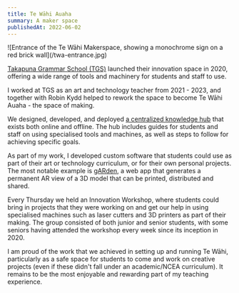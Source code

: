 ```yaml
---
title: Te Wāhi Auaha
summary: A maker space
publishedAt: 2022-06-02
---
```

!\[Entrance of the Te Wāhi Makerspace, showing a monochrome sign on a red brick wall]\(/twa-entrance.jpg)

[Takapuna Grammar School (TGS)](https://takapuna.school.nz) launched their innovation space in 2020, offering a wide range of tools and machinery for students and staff to use.

<Banner variant="info" title="In progress" message="This content is still being written. In the meantime, refer to the Te Wāhi website to find out more about the tools we used. " linkName="Te Wāhi" linkUrl="https://tewahi.com" />

I worked at TGS as an art and technology teacher from 2021 - 2023, and together with Robin Kydd helped to rework the space to become Te Wāhi Auaha - the space of making.

We designed, developed, and deployed [a centralized knowledge hub](https://learn.tewahi.com) that exists both online and offline. The hub includes guides for students and staff on using specialised tools and machines, as well as steps to follow for achieving specific goals.

As part of my work, I developed custom software that students could use as part of their art or technology curriculum, or for their own personal projects. The most notable example is [gARden](https://ar.tewahi.com), a web app that generates a permanent AR view of a 3D model that can be printed, distributed and shared.

Every Thursday we held an Innovation Workshop, where students could bring in projects that they were working on and get our help in using specialised machines such as laser cutters and 3D printers as part of their making. The group consisted of both junior and senior students, with some seniors having attended the workshop every week since its inception in 2020.

I am proud of the work that we achieved in setting up and running Te Wāhi, particularly as a safe space for students to come and work on creative projects (even if these didn't fall under an academic/NCEA curriculum). It remains to be the most enjoyable and rewarding part of my teaching experience.
